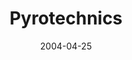 ---
authors: [ "Geoffrey Hunter" ]
date: 2004-04-25
draft: false
title: Pyrotechnics
type: page
sidebar_class_name: hidden
---